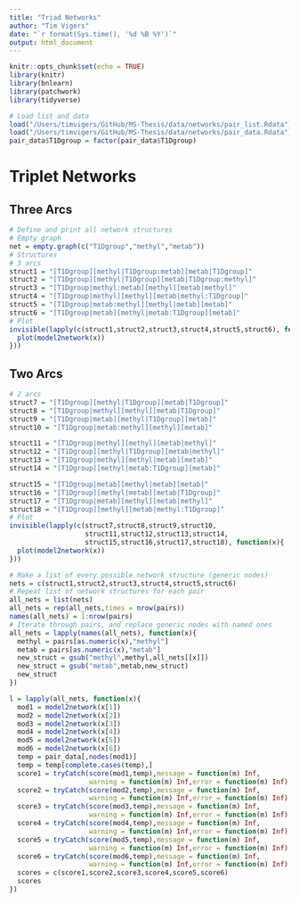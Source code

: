 ```yaml
---
title: "Triad Networks"
author: "Tim Vigers"
date: "`r format(Sys.time(), '%d %B %Y')`"
output: html_document
---
```


```r
knitr::opts_chunk$set(echo = TRUE)
library(knitr)
library(bnlearn)
library(patchwork)
library(tidyverse)
```

```r
# Load list and data
load("/Users/timvigers/GitHub/MS-Thesis/data/networks/pair_list.Rdata")
load("/Users/timvigers/GitHub/MS-Thesis/data/networks/pair_data.Rdata")
pair_data$T1Dgroup = factor(pair_data$T1Dgroup)
```

# Triplet Networks

## Three Arcs

```r
# Define and print all network structures
# Empty graph
net = empty.graph(c("T1Dgroup","methyl","metab"))
# Structures
# 3 arcs
struct1 = "[T1Dgroup][methyl|T1Dgroup:metab][metab|T1Dgroup]"
struct2 = "[T1Dgroup][methyl|T1Dgroup][metab|T1Dgroup:methyl]"
struct3 = "[T1Dgroup|methyl:metab][methyl][metab|methyl]"
struct4 = "[T1Dgroup|methyl][methyl][metab|methyl:T1Dgroup]"
struct5 = "[T1Dgroup|metab:methyl][methyl|metab][metab]"
struct6 = "[T1Dgroup|metab][methyl|metab:T1Dgroup][metab]"
# Plot
invisible(lapply(c(struct1,struct2,struct3,struct4,struct5,struct6), function(x){
  plot(model2network(x))
}))
```

## Two Arcs

```r
# 2 arcs
struct7 = "[T1Dgroup][methyl|T1Dgroup][metab|T1Dgroup]"
struct8 = "[T1Dgroup|methyl][methyl][metab|T1Dgroup]"
struct9 = "[T1Dgroup|metab][methyl|T1Dgroup][metab]"
struct10 = "[T1Dgroup|metab:methyl][methyl][metab]"

struct11 = "[T1Dgroup|methyl][methyl][metab|methyl]"
struct12 = "[T1Dgroup][methyl|T1Dgroup][metab|methyl]"
struct13 = "[T1Dgroup|methyl][methyl|metab][metab]"
struct14 = "[T1Dgroup][methyl|metab:T1Dgroup][metab]"

struct15 = "[T1Dgroup|metab][methyl|metab][metab]"
struct16 = "[T1Dgroup][methyl|metab][metab|T1Dgroup]"
struct17 = "[T1Dgroup|metab][methyl][metab|methyl]"
struct18 = "[T1Dgroup][methyl][metab|methyl:T1Dgroup]"
# Plot
invisible(lapply(c(struct7,struct8,struct9,struct10,
                   struct11,struct12,struct13,struct14,
                   struct15,struct16,struct17,struct18), function(x){
  plot(model2network(x))
}))
```


```r
# Make a list of every possible network structure (generic nodes)
nets = c(struct1,struct2,struct3,struct4,struct5,struct6)
# Repeat list of network structures for each pair
all_nets = list(nets)
all_nets = rep(all_nets,times = nrow(pairs))
names(all_nets) = 1:nrow(pairs)
# Iterate through pairs, and replace generic nodes with named ones
all_nets = lapply(names(all_nets), function(x){
  methyl = pairs[as.numeric(x),"methyl"]
  metab = pairs[as.numeric(x),"metab"]
  new_struct = gsub("methyl",methyl,all_nets[[x]])
  new_struct = gsub("metab",metab,new_struct)
  new_struct
})
```

```r
l = lapply(all_nets, function(x){
  mod1 = model2network(x[1])
  mod2 = model2network(x[2])
  mod3 = model2network(x[3])
  mod4 = model2network(x[4])
  mod5 = model2network(x[5])
  mod6 = model2network(x[6])
  temp = pair_data[,nodes(mod1)]
  temp = temp[complete.cases(temp),]
  score1 = tryCatch(score(mod1,temp),message = function(m) Inf,
                    warning = function(m) Inf,error = function(m) Inf)
  score2 = tryCatch(score(mod2,temp),message = function(m) Inf,
                    warning = function(m) Inf,error = function(m) Inf)
  score3 = tryCatch(score(mod3,temp),message = function(m) Inf,
                    warning = function(m) Inf,error = function(m) Inf)
  score4 = tryCatch(score(mod4,temp),message = function(m) Inf,
                    warning = function(m) Inf,error = function(m) Inf)
  score5 = tryCatch(score(mod5,temp),message = function(m) Inf,
                    warning = function(m) Inf,error = function(m) Inf)
  score6 = tryCatch(score(mod6,temp),message = function(m) Inf,
                    warning = function(m) Inf,error = function(m) Inf)
  scores = c(score1,score2,score3,score4,score5,score6)
  scores
})
```

<!-- ## Hill Climbing (First 10) -->

<!-- ```{r hc,echo=FALSE} -->
<!-- l = lapply(all_nets, function(x){ -->
<!--   mod1 = model2network(x[1]) -->
<!--   mod2 = model2network(x[2]) -->
<!--   mod3 = model2network(x[3]) -->
<!--   mod4 = model2network(x[4]) -->
<!--   mod5 = model2network(x[5]) -->
<!--   mod6 = model2network(x[6]) -->
<!--   temp = pair_data[,nodes(mod1)] -->
<!--   temp = temp[complete.cases(temp),] -->
<!--   hc = hc(temp,score = "bic-cg") -->
<!--   hc -->
<!-- }) -->
<!-- # plot first 10 -->
<!-- invisible(lapply(l[1:10], function(x){ -->
<!--   plot(x) -->
<!-- })) -->
<!-- ``` -->